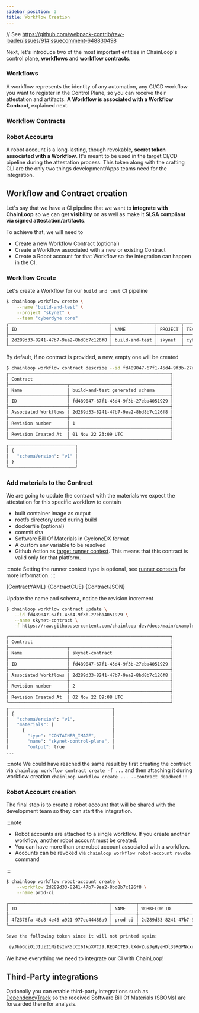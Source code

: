 ```yaml
---
sidebar_position: 3
title: Workflow Creation
---
```


// See https://github.com/webpack-contrib/raw-loader/issues/91#issuecomment-648830498

Next, let's introduce two of the most important entities in ChainLoop's control plane, **workflows** and **workflow contracts**.

### Workflows

A workflow represents the identity of any automation, any CI/CD workflow you want to register in the Control Plane, so you can receive their attestation and artifacts. **A Workflow is associated with a Workflow Contract**, explained next.

### Workflow Contracts

<WorkflowContractIntro />

### Robot Accounts

A robot account is a long-lasting, though revokable, **secret token associated with a Workflow**. It's meant to be used in the target CI/CD pipeline during the attestation process. This token along with the crafting CLI are the only two things development/Apps teams need for the integration.

## Workflow and Contract creation

Let's say that we have a CI pipeline that we want to **integrate with ChainLoop** so we can get **visibility** on as well as make it **SLSA compliant via signed attestation/artifacts**.

To achieve that, we will need to

- Create a new Workflow Contract (optional)
- Create a Workflow associated with a new or existing Contract
- Create a Robot account for that Workflow so the integration can happen in the CI.

### Workflow Create

Let's create a Workflow for our `build and test` CI pipeline

```bash
$ chainloop workflow create \
    --name "build-and-test" \
    --project "skynet" \
    --team "cyberdyne core"
┌──────────────────────────────────────┬────────────────┬─────────┬────────────────┬─────────────────────┬────────┬─────────────────┐
│ ID                                   │ NAME           │ PROJECT │ TEAM           │ CREATED AT          │ # RUNS │ LAST RUN STATUS │
├──────────────────────────────────────┼────────────────┼─────────┼────────────────┼─────────────────────┼────────┼─────────────────┤
│ 2d289d33-8241-47b7-9ea2-8bd8b7c126f8 │ build-and-test │ skynet  │ cyberdyne core │ 01 Nov 22 23:09 UTC │      0 │                 │
└──────────────────────────────────────┴────────────────┴─────────┴────────────────┴─────────────────────┴────────┴─────────────────┘
```

By default, if no contract is provided, a new, empty one will be created

```bash
$ chainloop workflow contract describe --id fd489047-67f1-45d4-9f3b-27eba4051929
┌─────────────────────────────────────────────────────────────┐
│ Contract                                                    │
├──────────────────────┬──────────────────────────────────────┤
│ Name                 │ build-and-test generated schema      │
├──────────────────────┼──────────────────────────────────────┤
│ ID                   │ fd489047-67f1-45d4-9f3b-27eba4051929 │
├──────────────────────┼──────────────────────────────────────┤
│ Associated Workflows │ 2d289d33-8241-47b7-9ea2-8bd8b7c126f8 │
├──────────────────────┼──────────────────────────────────────┤
│ Revision number      │ 1                                    │
├──────────────────────┼──────────────────────────────────────┤
│ Revision Created At  │ 01 Nov 22 23:09 UTC                  │
└──────────────────────┴──────────────────────────────────────┘
┌─────────────────────────┐
│ {                       │
│   "schemaVersion": "v1" │
│ }                       │
└─────────────────────────┘
```

### Add materials to the Contract

We are going to update the contract with the materials we expect the attestation for this specific workflow to contain

- built container image as output
- rootfs directory used during build
- dockerfile (optional)
- commit sha
- Software Bill Of Materials in CycloneDX format
- A custom env variable to be resolved
- Github Action as [target runner context](/reference/operator/contract#runner-context). This means that this contract is valid only for that platform.

:::note
Setting the runner context type is optional, see [runner contexts](/reference/operator/contract#runner-context) for more information.
:::

<Tabs>
  <TabItem value="yaml" label="yaml" default>
    <CodeBlock language="yaml" title="skynet.contract.yaml" showLineNumbers>
      {ContractYAML}
    </CodeBlock>
  </TabItem>
  <TabItem value="cue" label="cue">
    <CodeBlock language="cue" title="skynet.contract.cue" showLineNumbers>
      {ContractCUE}
    </CodeBlock>
  </TabItem>
  <TabItem value="json" label="json">
    <CodeBlock language="json" title="skynet.contract.json" showLineNumbers>
      {ContractJSON}
    </CodeBlock>
  </TabItem>
</Tabs>

Update the name and schema, notice the revision increment

```bash
$ chainloop workflow contract update \
   --id fd489047-67f1-45d4-9f3b-27eba4051929 \
   --name skynet-contract \
   -f https://raw.githubusercontent.com/chainloop-dev/docs/main/examples/contracts/skynet.yaml

┌─────────────────────────────────────────────────────────────┐
│ Contract                                                    │
├──────────────────────┬──────────────────────────────────────┤
│ Name                 │ skynet-contract                      │
├──────────────────────┼──────────────────────────────────────┤
│ ID                   │ fd489047-67f1-45d4-9f3b-27eba4051929 │
├──────────────────────┼──────────────────────────────────────┤
│ Associated Workflows │ 2d289d33-8241-47b7-9ea2-8bd8b7c126f8 │
├──────────────────────┼──────────────────────────────────────┤
│ Revision number      │ 2                                    │
├──────────────────────┼──────────────────────────────────────┤
│ Revision Created At  │ 02 Nov 22 09:08 UTC                  │
└──────────────────────┴──────────────────────────────────────┘
┌───────────────────────────────────────┐
│ {                                     │
│   "schemaVersion": "v1",              │
│   "materials": [                      │
│     {                                 │
│       "type": "CONTAINER_IMAGE",      │
│       "name": "skynet-control-plane", │
│       "output": true                  │
...
```

:::note
We could have reached the same result by first creating the contract via `chainloop workflow contract create -f ...` and then attaching it during workflow creation `chainloop workflow create ... --contract deadbeef`
:::

### Robot Account creation

The final step is to create a robot account that will be shared with the development team so they can start the integration.

:::note

- Robot accounts are attached to a single workflow. If you create another workflow, another robot account must be created.
- You can have more than one robot account associated with a workflow.
- Accounts can be revoked via `chainloop workflow robot-account revoke` command

:::

```bash
$ chainloop workflow robot-account create \
    --workflow 2d289d33-8241-47b7-9ea2-8bd8b7c126f8 \
    --name prod-ci

┌──────────────────────────────────────┬─────────┬──────────────────────────────────────┬─────────────────────┬────────────┐
│ ID                                   │ NAME    │ WORKFLOW ID                          │ CREATED AT          │ REVOKED AT │
├──────────────────────────────────────┼─────────┼──────────────────────────────────────┼─────────────────────┼────────────┤
│ 4f2376fa-48c8-4e46-a921-977ec44486a9 │ prod-ci │ 2d289d33-8241-47b7-9ea2-8bd8b7c126f8 │ 01 Nov 22 23:43 UTC │            │
└──────────────────────────────────────┴─────────┴──────────────────────────────────────┴─────────────────────┴────────────┘

Save the following token since it will not printed again:

 eyJhbGciOiJIUzI1NiIsInR5cCI6IkpXVCJ9.REDACTED.lXdvZusJgHyeHDl39RGPNxxrmTUZBN0_QAbJU5ZVxR8
```

We have everything we need to integrate our CI with ChainLoop!

## Third-Party integrations

Optionally you can enable third-party integrations such as [DependencyTrack](/guides/dependency-track) so the received Software Bill Of Materials (SBOMs) are forwarded there for analysis.
